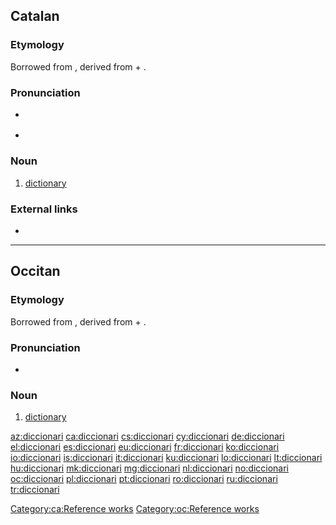 ==Catalan==

===Etymology===
Borrowed from {{etyl|ML.|ca}} {{m|la|dictiōnārium||dictionary}}, derived from {{etyl|la|ca}} {{m|la|dictiō||saying, speaking}} + {{m|la|-ārium}}.

===Pronunciation===
* {{IPA|/diksiuˈnaɾi/|lang=ca}} {{a|Barcelona}}
* {{IPA|/diksioˈnaɾi/|lang=ca}} {{a|Valencia}}

===Noun===
{{ca-noun|m}}

# [[dictionary]]

===External links===
* {{R:IEC2}}

[[Category:ca:Reference works]]

----

==Occitan==

===Etymology===
Borrowed from {{etyl|ML.|oc}} {{m|la|dictiōnārium||dictionary}}, derived from {{etyl|la|oc}} {{m|la|dictiō||saying, speaking}} + {{m|la|-ārium}}.

===Pronunciation===
* {{IPA|/dit͡sjuˈnaɾi/|lang=oc}}

===Noun===
{{oc-noun|m}}

# [[dictionary]]

[[Category:oc:Reference works]]

[[az:diccionari]]
[[ca:diccionari]]
[[cs:diccionari]]
[[cy:diccionari]]
[[de:diccionari]]
[[el:diccionari]]
[[es:diccionari]]
[[eu:diccionari]]
[[fr:diccionari]]
[[ko:diccionari]]
[[io:diccionari]]
[[is:diccionari]]
[[it:diccionari]]
[[ku:diccionari]]
[[lo:diccionari]]
[[lt:diccionari]]
[[hu:diccionari]]
[[mk:diccionari]]
[[mg:diccionari]]
[[nl:diccionari]]
[[no:diccionari]]
[[oc:diccionari]]
[[pl:diccionari]]
[[pt:diccionari]]
[[ro:diccionari]]
[[ru:diccionari]]
[[tr:diccionari]]